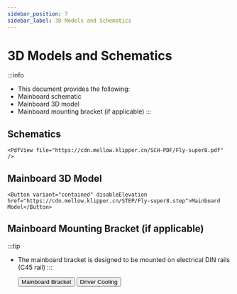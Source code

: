 ```yaml
---
sidebar_position: 7
sidebar_label: 3D Models and Schematics
---
```




# 3D Models and Schematics

:::info
* This document provides the following:
* Mainboard schematic
* Mainboard 3D model
* Mainboard mounting bracket (if applicable)
:::

## Schematics

    <PdfView file="https://cdn.mellow.klipper.cn/SCH-PDF/Fly-super8.pdf" />


## Mainboard 3D Model

    <Button variant="contained" disableElevation href="https://cdn.mellow.klipper.cn/STEP/Fly-super8.step">Mainboard Model</Button>


## Mainboard Mounting Bracket (if applicable)

:::tip
* The mainboard bracket is designed to be mounted on electrical DIN rails (C45 rail)
:::

    <Button variant="contained" disableElevation href="https://www.printables.com/model/351445-snakeoilxys-mellow-super-8-din-mounter-remix">Mainboard Bracket</Button>
    <Button variant="contained" disableElevation href="https://www.printables.com/model/521770-voron-mellow-super8-pro-drives-dual-fans">Driver Cooling</Button>